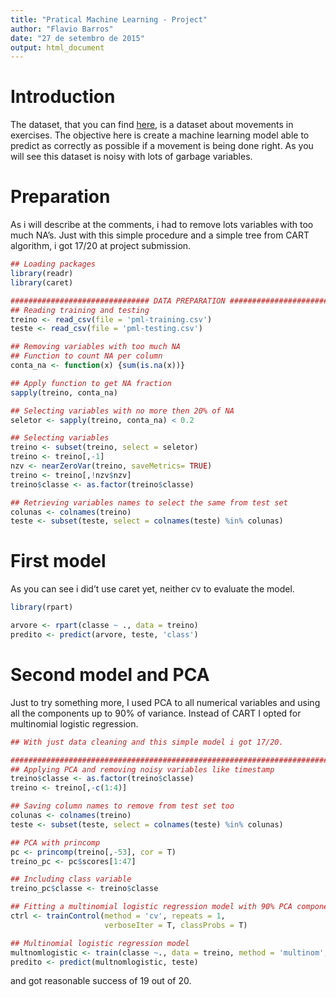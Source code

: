 ```yaml
---
title: "Pratical Machine Learning - Project"
author: "Flavio Barros"
date: "27 de setembro de 2015"
output: html_document
---
```


# Introduction

The dataset, that you can find [here](http://groupware.les.inf.puc-rio.br/har), is a dataset about movements in exercises. The objective here is create a machine learning model able to predict as correctly as possible if a movement is being done right. As you will see this dataset is noisy with lots of garbage variables.

# Preparation

As i will describe at the comments, i had to remove lots variables with too much NA's.  Just with this simple procedure and a simple tree from CART algorithm, i got 17/20 at project submission. 

```r
## Loading packages
library(readr)
library(caret)

############################### DATA PREPARATION ##########################################
## Reading training and testing 
treino <- read_csv(file = 'pml-training.csv')
teste <- read_csv(file = 'pml-testing.csv')

## Removing variables with too much NA
## Function to count NA per column
conta_na <- function(x) {sum(is.na(x))}

## Apply function to get NA fraction
sapply(treino, conta_na)

## Selecting variables with no more then 20% of NA
seletor <- sapply(treino, conta_na) < 0.2

## Selecting variables
treino <- subset(treino, select = seletor)
treino <- treino[,-1]
nzv <- nearZeroVar(treino, saveMetrics= TRUE)
treino <- treino[,!nzv$nzv]
treino$classe <- as.factor(treino$classe)

## Retrieving variables names to select the same from test set
colunas <- colnames(treino)
teste <- subset(teste, select = colnames(teste) %in% colunas)
```

# First model

As you can see i did't use caret yet, neither cv to evaluate the model.

```r
library(rpart)

arvore <- rpart(classe ~ ., data = treino)
predito <- predict(arvore, teste, 'class')
```

# Second model and PCA
Just to try something more, I used PCA to all numerical variables and using all the components up to 90% of variance. Instead of CART I opted for multinomial logistic regression.

```r
## With just data cleaning and this simple model i got 17/20.

##########################################################################################
## Applying PCA and removing noisy variables like timestamp
treino$classe <- as.factor(treino$classe)
treino <- treino[,-c(1:4)]

## Saving column names to remove from test set too
colunas <- colnames(treino)
teste <- subset(teste, select = colnames(teste) %in% colunas)

## PCA with princomp
pc <- princomp(treino[,-53], cor = T)
treino_pc <- pc$scores[1:47]

## Including class variable
treino_pc$classe <- treino$classe

## Fitting a multinomial logistic regression model with 90% PCA components
ctrl <- trainControl(method = 'cv', repeats = 1, 
                     verboseIter = T, classProbs = T)

## Multinomial logistic regression model
multnomlogistic <- train(classe ~., data = treino, method = 'multinom', trainControl = ctrl)
predito <- predict(multnomlogistic, teste)
```

and got reasonable success of 19 out of 20.

